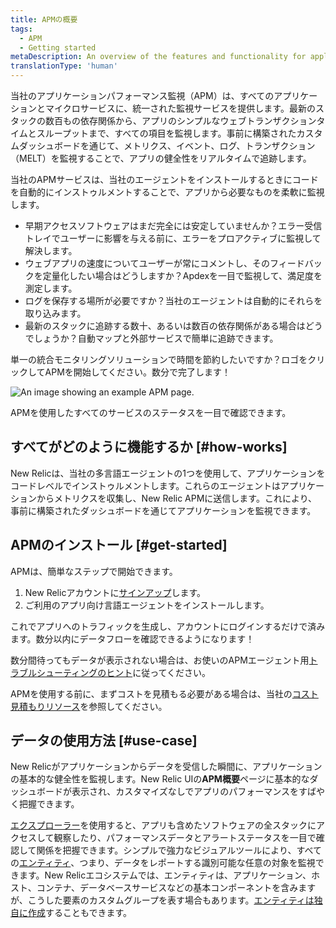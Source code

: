 ```yaml
---
title: APMの概要
tags:
  - APM
  - Getting started
metaDescription: An overview of the features and functionality for application performance management in New Relic.
translationType: 'human'
---
```



当社のアプリケーションパフォーマンス監視（APM）は、すべてのアプリケーションとマイクロサービスに、統一された監視サービスを提供します。最新のスタックの数百もの依存関係から、アプリのシンプルなウェブトランザクションタイムとスループットまで、すべての項目を監視します。事前に構築されたカスタムダッシュボードを通じて、メトリクス、イベント、ログ、トランザクション（MELT）を監視することで、アプリの健全性をリアルタイムで追跡します。

当社のAPMサービスは、当社のエージェントをインストールするときにコードを自動的にインストゥルメントすることで、アプリから必要なものを柔軟に監視します。

* 早期アクセスソフトウェアはまだ完全には安定していませんか？エラー受信トレイでユーザーに影響を与える前に、エラーをプロアクティブに監視して解決します。
* ウェブアプリの速度についてユーザーが常にコメントし、そのフィードバックを定量化したい場合はどうしますか？Apdexを一目で監視して、満足度を測定します。
* ログを保存する場所が必要ですか？当社のエージェントは自動的にそれらを取り込みます。
* 最新のスタックに追跡する数十、あるいは数百の依存関係がある場合はどうでしょうか？自動マップと外部サービスで簡単に追跡できます。

単一の統合モニタリングソリューションで時間を節約したいですか？ロゴをクリックしてAPMを開始してください。数分で完了します！

<TechTileGrid>
  <TechTile
    name="C SDK"
    icon="logo-c"
    to="https://one.newrelic.com/nr1-core?state=af6becca-be1e-7436-bfaf-6d953ecb6d17"
  />

  <TechTile
    name="Go agent"
    icon="logo-go"
    to="https://one.newrelic.com/nr1-core?state=0545168b-2b10-a80e-e884-e4012df58a54"
  />

  <TechTile
    name="Java agent"
    icon="logo-java"
    to="https://one.newrelic.com/nr1-core?state=c64efd1c-9107-c4d0-21c0-2b1d859a2231"
  />

  <TechTile
    name=".NET agent"
    icon="logo-dotnet"
    to="https://one.newrelic.com/nr1-core?state=abd2b6e8-1742-cabf-ffab-f3bba2804149"
  />

  <TechTile
    name="Node.js agent"
    icon="logo-nodejs"
    to="https://one.newrelic.com/nr1-core?state=65cc8ebd-2c1f-2756-44c4-aed0a37d67c8"
  />

  <TechTile
    name="PHP agent"
    icon="logo-php"
    to="https://one.newrelic.com/nr1-core?state=ea8c1b2b-a8ab-b9e7-13b7-5f8db05848ff"
  />

  <TechTile
    name="Python agent"
    icon="logo-python"
    to="https://one.newrelic.com/nr1-core?state=754ab217-ad1d-a3d6-22a5-8d354c7709a5"
  />

  <TechTile
    name="Ruby agent"
    icon="logo-ruby"
    to="https://one.newrelic.com/nr1-core?state=bca86cc6-7cca-88e9-d4d6-1a3b7e0c1b78"
  />
</TechTileGrid>

<img
  title="APM overview"
  alt="An image showing an example APM page."
  src={apmOverview}
/>

<figcaption>
  APMを使用したすべてのサービスのステータスを一目で確認できます。
</figcaption>

## すべてがどのように機能するか [#how-works]

New Relicは、当社の多言語エージェントの1つを使用して、アプリケーションをコードレベルでインストゥルメントします。これらのエージェントはアプリケーションからメトリクスを収集し、New Relic APMに送信します。これにより、事前に構築されたダッシュボードを通じてアプリケーションを監視できます。

## APMのインストール [#get-started]

APMは、簡単なステップで開始できます。

1. New Relicアカウントに[サインアップ](https://newrelic.com/signup/)します。
2. ご利用のアプリ向け言語エージェントをインストールします。

<TechTileGrid>
  <TechTile
    name="C SDK"
    icon="logo-c"
    to="https://one.newrelic.com/nr1-core?state=af6becca-be1e-7436-bfaf-6d953ecb6d17"
  />

  <TechTile
    name="Go agent"
    icon="logo-go"
    to="https://one.newrelic.com/nr1-core?state=0545168b-2b10-a80e-e884-e4012df58a54"
  />

  <TechTile
    name="Java agent"
    icon="logo-java"
    to="https://one.newrelic.com/nr1-core?state=c64efd1c-9107-c4d0-21c0-2b1d859a2231"
  />

  <TechTile
    name=".NET agent"
    icon="logo-dotnet"
    to="https://one.newrelic.com/nr1-core?state=abd2b6e8-1742-cabf-ffab-f3bba2804149"
  />

  <TechTile
    name="Node.js agent"
    icon="logo-nodejs"
    to="https://one.newrelic.com/nr1-core?state=65cc8ebd-2c1f-2756-44c4-aed0a37d67c8"
  />

  <TechTile
    name="PHP agent"
    icon="logo-php"
    to="https://one.newrelic.com/nr1-core?state=ea8c1b2b-a8ab-b9e7-13b7-5f8db05848ff"
  />

  <TechTile
    name="Python agent"
    icon="logo-python"
    to="https://one.newrelic.com/nr1-core?state=754ab217-ad1d-a3d6-22a5-8d354c7709a5"
  />

  <TechTile
    name="Ruby agent"
    icon="logo-ruby"
    to="https://one.newrelic.com/nr1-core?state=bca86cc6-7cca-88e9-d4d6-1a3b7e0c1b78"
  />
</TechTileGrid>

これでアプリへのトラフィックを生成し、アカウントにログインするだけで済みます。数分以内にデータフローを確認できるようになります！

数分間待ってもデータが表示されない場合は、お使いのAPMエージェント用[トラブルシューティングのヒント](/docs/agents/manage-apm-agents/troubleshooting/not-seeing-data)に従ってください。

APMを使用する前に、まずコストを見積もる必要がある場合は、当社の[コスト見積もりリソース](https://newrelic.com/blog/nerdlog/estimate-data-cost)を参照してください。

## データの使用方法 [#use-case]

New Relicがアプリケーションからデータを受信した瞬間に、アプリケーションの基本的な健全性を監視します。New Relic UIの**APM概要**ページに基本的なダッシュボードが表示され、カスタマイズなしでアプリのパフォーマンスをすばやく把握できます。

[エクスプローラー](/docs/new-relic-one/use-new-relic-one/core-concepts/new-relic-explorer-view-performance-across-apps-services-hosts/)を使用すると、アプリも含めたソフトウェアの全スタックにアクセスして観察したり、パフォーマンスデータとアラートステータスを一目で確認して関係を把握できます。シンプルで強力なビジュアルツールにより、すべての[エンティティ](/docs/new-relic-one/use-new-relic-one/core-concepts/what-entity-new-relic/)、つまり、データをレポートする識別可能な任意の対象を監視できます。New Relicエコシステムでは、エンティティは、アプリケーション、ホスト、コンテナ、データベースサービスなどの基本コンポーネントを含みますが、こうした要素のカスタムグループを表す場合もあります。[エンティティは独自に作成](https://github.com/newrelic/entity-definitions#entity-definitions)することもできます。
